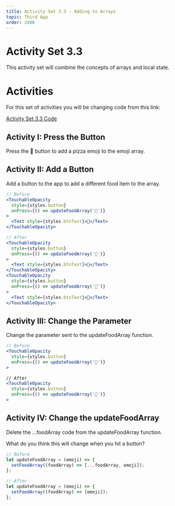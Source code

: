 ```yaml
---
title: Activity Set 3.3 - Adding to Arrays
topic: Third App
order: 2406
---
```


# Activity Set 3.3

This activity set will combine the concepts of arrays and local state.

# Activities

For this set of activities you will be changing code
from this link: 

<a href="https://snack.expo.io/@jeremyjgyoung/activity-set-3.3" target="_blank"  class="mdxLink">Activity Set 3.3 Code</a>

## Activity I: Press the Button

Press the 🍕 button to add a pizza emoji to the emoji array.

## Activity II: Add a Button

Add a button to the app to add a different food item to the array.

```jsx title=App.js
// Before
<TouchableOpacity
  style={styles.button}
  onPress={() => updateFoodArray('🍕')}
>
  <Text style={styles.btnText}>🍕</Text>
</TouchableOpacity>

// After
<TouchableOpacity
  style={styles.button}
  onPress={() => updateFoodArray('🍕')}
>
  <Text style={styles.btnText}>🍕</Text>
</TouchableOpacity>
<TouchableOpacity
  style={styles.button}
  onPress={() => updateFoodArray('🥐')}
>
  <Text style={styles.btnText}>🥐</Text>
</TouchableOpacity>
```

## Activity III: Change the Parameter

Change the parameter sent to the updateFoodArray function.

```jsx title=App.js
// Before
<TouchableOpacity
  style={styles.button}
  onPress={() => updateFoodArray('🍕')}
>

// After
<TouchableOpacity
  style={styles.button}
  onPress={() => updateFoodArray('🍊')}
>
```

## Activity IV: Change the updateFoodArray

Delete the ...foodArray code from the updateFoodArray function.

What do you think this will change when you hit a button?

```jsx title=App.js
// Before
let updateFoodArray = (emoji) => {
  setFoodArray((foodArray) => [...foodArray, emoji]);
};

// After
let updateFoodArray = (emoji) => {
  setFoodArray((foodArray) => [emoji]);
};
```
